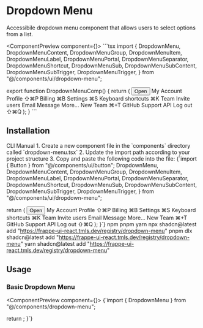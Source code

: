 
# Dropdown Menu

Accessibile dropdown menu component that allows users to select options from a list.

<ComponentPreview component={<DropdownMenuComp />}>
 <EnhancedCodeBlock language="tsx">
	```tsx
	import {
	DropdownMenu,
	DropdownMenuContent,
	DropdownMenuGroup,
	DropdownMenuItem,
	DropdownMenuLabel,
	DropdownMenuPortal,
	DropdownMenuSeparator,
	DropdownMenuShortcut,
	DropdownMenuSub,
	DropdownMenuSubContent,
	DropdownMenuSubTrigger,
	DropdownMenuTrigger,
} from "@/components/ui/dropdown-menu";

export function DropdownMenuComp() {
	return (
		<DropdownMenu>
			<DropdownMenuTrigger asChild>
				<Button>Open</Button>
			</DropdownMenuTrigger>
			<DropdownMenuContent className="w-56">
				<DropdownMenuLabel>My Account</DropdownMenuLabel>
				<DropdownMenuSeparator />
				<DropdownMenuGroup>
					<DropdownMenuItem>
						Profile
						<DropdownMenuShortcut>⇧⌘P</DropdownMenuShortcut>
					</DropdownMenuItem>
					<DropdownMenuItem>
						Billing
						<DropdownMenuShortcut>⌘B</DropdownMenuShortcut>
					</DropdownMenuItem>
					<DropdownMenuItem>
						Settings
						<DropdownMenuShortcut>⌘S</DropdownMenuShortcut>
					</DropdownMenuItem>
					<DropdownMenuItem>
						Keyboard shortcuts
						<DropdownMenuShortcut>⌘K</DropdownMenuShortcut>
					</DropdownMenuItem>
				</DropdownMenuGroup>
				<DropdownMenuSeparator />
				<DropdownMenuGroup>
					<DropdownMenuItem>Team</DropdownMenuItem>
					<DropdownMenuSub>
						<DropdownMenuSubTrigger>Invite users</DropdownMenuSubTrigger>
						<DropdownMenuPortal>
							<DropdownMenuSubContent>
								<DropdownMenuItem>Email</DropdownMenuItem>
								<DropdownMenuItem>Message</DropdownMenuItem>
								<DropdownMenuSeparator />
								<DropdownMenuItem>More...</DropdownMenuItem>
							</DropdownMenuSubContent>
						</DropdownMenuPortal>
					</DropdownMenuSub>
					<DropdownMenuItem>
						New Team
						<DropdownMenuShortcut>⌘+T</DropdownMenuShortcut>
					</DropdownMenuItem>
				</DropdownMenuGroup>
				<DropdownMenuSeparator />
				<DropdownMenuItem>GitHub</DropdownMenuItem>
				<DropdownMenuItem>Support</DropdownMenuItem>
				<DropdownMenuItem disabled>API</DropdownMenuItem>
				<DropdownMenuSeparator />
				<DropdownMenuItem>
					Log out
					<DropdownMenuShortcut>⇧⌘Q</DropdownMenuShortcut>
				</DropdownMenuItem>
			</DropdownMenuContent>
		</DropdownMenu>
	);
}
	```
	</EnhancedCodeBlock>
</ComponentPreview>


## Installation

<InstallationTabs defaultValue="cli">
  <TabsList>
    <TabsTrigger value="cli">CLI</TabsTrigger>
    <TabsTrigger value="manual">Manual</TabsTrigger>
  </TabsList>
  <TabsContent value="manual">
    1. Create a new component file in the `components` directory called `dropdown-menu.tsx`
    2. Update the import path according to your project structure
    3. Copy and paste the following code into the file:
    <EnhancedCodeBlock language="tsx">
      {`import { Button } from "@/components/ui/button";
  DropdownMenu,
  DropdownMenuContent,
  DropdownMenuGroup,
  DropdownMenuItem,
  DropdownMenuLabel,
  DropdownMenuPortal,
  DropdownMenuSeparator,
  DropdownMenuShortcut,
  DropdownMenuSub,
  DropdownMenuSubContent,
  DropdownMenuSubTrigger,
  DropdownMenuTrigger,
} from "@/components/ui/dropdown-menu";

  return (
    <DropdownMenu>
      <DropdownMenuTrigger asChild>
        <Button>Open</Button>
      </DropdownMenuTrigger>
      <DropdownMenuContent className="w-56">
        <DropdownMenuLabel>My Account</DropdownMenuLabel>
        <DropdownMenuSeparator />
        <DropdownMenuGroup>
          <DropdownMenuItem>
            Profile
            <DropdownMenuShortcut>⇧⌘P</DropdownMenuShortcut>
          </DropdownMenuItem>
          <DropdownMenuItem>
            Billing
            <DropdownMenuShortcut>⌘B</DropdownMenuShortcut>
          </DropdownMenuItem>
          <DropdownMenuItem>
            Settings
            <DropdownMenuShortcut>⌘S</DropdownMenuShortcut>
          </DropdownMenuItem>
          <DropdownMenuItem>
            Keyboard shortcuts
            <DropdownMenuShortcut>⌘K</DropdownMenuShortcut>
          </DropdownMenuItem>
        </DropdownMenuGroup>
        <DropdownMenuSeparator />
        <DropdownMenuGroup>
          <DropdownMenuItem>Team</DropdownMenuItem>
          <DropdownMenuSub>
            <DropdownMenuSubTrigger>Invite users</DropdownMenuSubTrigger>
            <DropdownMenuPortal>
              <DropdownMenuSubContent>
                <DropdownMenuItem>Email</DropdownMenuItem>
                <DropdownMenuItem>Message</DropdownMenuItem>
                <DropdownMenuSeparator />
                <DropdownMenuItem>More...</DropdownMenuItem>
              </DropdownMenuSubContent>
            </DropdownMenuPortal>
          </DropdownMenuSub>
          <DropdownMenuItem>
            New Team
            <DropdownMenuShortcut>⌘+T</DropdownMenuShortcut>
          </DropdownMenuItem>
        </DropdownMenuGroup>
        <DropdownMenuSeparator />
        <DropdownMenuItem>GitHub</DropdownMenuItem>
        <DropdownMenuItem>Support</DropdownMenuItem>
        <DropdownMenuItem disabled>API</DropdownMenuItem>
        <DropdownMenuSeparator />
        <DropdownMenuItem>
          Log out
          <DropdownMenuShortcut>⇧⌘Q</DropdownMenuShortcut>
        </DropdownMenuItem>
      </DropdownMenuContent>
    </DropdownMenu>
  );
}`}
    </EnhancedCodeBlock>
  </TabsContent>
  <TabsContent value="cli">
    <PackageManagerTabs defaultValue="npm">
      <TabsList>
        <TabsTrigger value="npm">npm</TabsTrigger>
        <TabsTrigger value="pnpm">pnpm</TabsTrigger>
        <TabsTrigger value="yarn">yarn</TabsTrigger>
      </TabsList>
      <TabsContent value="npm">
        <EnhancedCodeBlock language="bash">
          npx shadcn@latest add "https://frappe-ui-react.tmls.dev/registry/dropdown-menu"
        </EnhancedCodeBlock>
      </TabsContent>
      <TabsContent value="pnpm">
        <EnhancedCodeBlock language="bash">
          pnpm dlx shadcn@latest add "https://frappe-ui-react.tmls.dev/registry/dropdown-menu"
        </EnhancedCodeBlock>
      </TabsContent>
      <TabsContent value="yarn">
        <EnhancedCodeBlock language="bash">
          yarn shadcn@latest add "https://frappe-ui-react.tmls.dev/registry/dropdown-menu"
        </EnhancedCodeBlock>
      </TabsContent>
    </PackageManagerTabs>
  </TabsContent>
</InstallationTabs>

## Usage

### Basic Dropdown Menu

<ComponentPreview component={<DropdownMenuComp />}>
  <EnhancedCodeBlock language="tsx">
    {`import { DropdownMenu } from "@/components/dropdown-menu";

  return <DropdownMenu />;
}`}
  </EnhancedCodeBlock>
</ComponentPreview>

